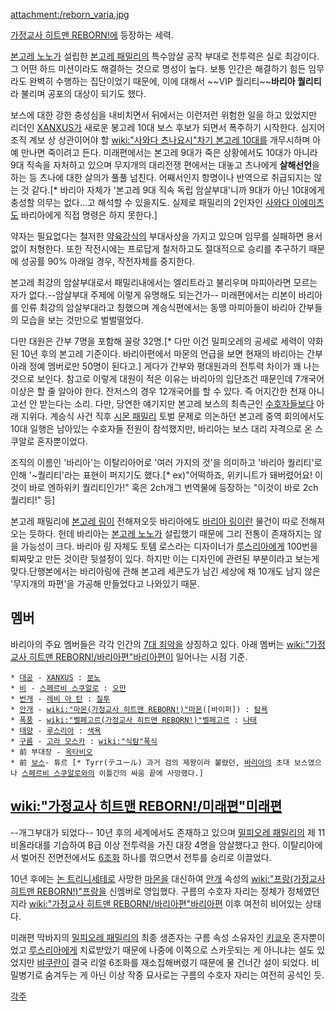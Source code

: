 attachment:/reborn_varia.jpg

[[가정교사 히트맨 REBORN!]]에 등장하는 세력.

[[본고레 노노]]가 설립한 [[본고레 패밀리]]의 특수암살 공작 부대로 전투력은 실로 최강이다. 그 어떤 하드 미션이라도 해결하는 것으로 명성이 높다. 보통 인간은 해결하기 힘든 임무라도 완벽히 수행하는 집단이었기 때문에, 이에 대해서 ~~VIP 퀄리티~~'''바리아 퀄리티'''라 불리며 공포의 대상이 되기도 했다.

보스에 대한 강한 충성심을 내비치면서 뒤에서는 이런저런 위험한 일을 하고 있었지만 리더인 [[XANXUS]]가 새로운 봉고레 10대 보스 후보가 되면서 폭주하기 시작한다. 심지어 조직 계보 상 상관이어야 할 [[wiki:"사와다 츠나요시"차기 본고레 10대]]를 개무시하며 아예 만나면 죽이려고 든다. 미래편에서는 본고레 9대가 죽은 상황에서도 10대가 아니라 9대 직속을 자처하고 있으며 무지개의 대리전쟁 편에서는 대놓고 츠나에게 '''살해선언'''을 하는 등 츠나에 대한 살의가 풀풀 넘친다. 어째서인지 항명이나 반역으로 취급되지는 않는 것 같다.[* 바리아 자체가 '본고레 9대 직속 독립 암살부대'니까 9대가 아닌 10대에게 충성할 의무는 없다…고 해석할 수 있을지도. 실제로 패밀리의 2인자인 [[사와다 이에미츠]]도 바리아에게 직접 명령은 하지 못한다.] 

약자는 필요없다는 철저한 [[약육강식]]의 부대사상을 가지고 있으며 임무를 실패하면 용서없이 처형한다. 또한 작전시에는 프로답게 철저하고도 절대적으로 승리를 추구하기 때문에 성공률 90% 아래일 경우, 작전자체를 중지한다.

본고레 최강의 암살부대로서 패밀리내에서는 엘리트라고 불리우며 마피아라면 모르는 자가 없다.--암살부대 주제에 이렇게 유명해도 되는건가-- 미래편에서는 리본이 바리아를 인류 최강의 암살부대라고 칭했으며 계승식편에서는 동맹 마피아들이 바리아 간부들의 모습을 보는 것만으로 벌벌떨었다. 

다만 대원은 간부 7명을 포함해 꼴랑 32명.[* 다만 이건 밀피오레의 공세로 세력이 약화된 10년 후의 본고레 기준이다. 바리아편에서 마몬의 언급을 보면 현재의 바리아는 간부 아래 정예 멤버로만 50명이 된다고.] 게다가 간부와 평대원과의 전투력 차이가 꽤 나는 것으로 보인다. 참고로 이렇게 대원이 적은 이유는 바리아의 입단조건 때문인데 7개국어 이상은 할 줄 알아야 한다. 잔저스의 경우 12개국어를 할 수 있다. 즉 어지간한 천재 아니고선 안 받는다는 소리. 다만, 당연한 얘기지만 본고레 보스의 최측근인 [[수호자]]들보다 아래 지위다. 계승식 사건 직후 [[시몬 패밀리]] 토벌 문제로 의논하던 본고레 중역 회의에서도 10대 일행은 남아있는 수호자들 전원이 참석했지만, 바리아는 보스 대리 자격으로 온 스쿠알로 혼자뿐이었다.

조직의 이름인 '바리아'는 이탈리아어로 '여러 가지의 것'을 의미하고 '바리아 퀄리티'로 인해 '~퀄리티'라는 표현이 퍼지기도 했다.[* ex)"어떡하죠, 위키니트가 돼버렸어요! 이것이 바로 엔하위키 퀄리티인가!" 혹은 2ch개그 번역물에 등장하는 "이것이 바로 2ch퀄리티!" 등]

본고레 패밀리에 [[본고레 링]]이 전해져오듯 바리아에도 [[바리아 링]]이란 물건이 따로 전해져 오는 듯하다. 헌데 바리아는 [[본고레 노노]]가 설립했기 때문에 그리 전통이 존재하지는 않을 가능성이 크다. 바리아 링 자체도 토템 로스라는 디자이너가 [[루스리아]]에게 100번을 퇴짜맞고 만든 것이란 뒷설정이 있다. 하지만 이는 디자인에 관련된 부분이라고 보는게 맞다.단행본에서는 바리아링에 관해 본고레 세콘도가 남긴 세상에 채 10개도 남지 않은 '무지개의 파편'을 가공해 만들었다고 나와있기 때문.

== 멤버 ==
바리아의 주요 멤버들은 각각 인간의 [[7대 죄악]]을 상징하고 있다. 아래 멤버는 [[wiki:"가정교사 히트맨 REBORN!/바리아편"바리아편]]이 일어나는 시점 기준.

 * [[대공]] - [[XANXUS]] : [[분노]]
 * [[비]] - [[스페르비 스쿠알로]] : [[오만]]
 * [[번개]] - [[레비 아 탄]] : [[질투]]
 * [[안개]] - [[wiki:"마몬(가정교사 히트맨 REBORN!)"마몬]]([바이퍼]) : [[탐욕]] 
 * [[폭풍]] - [[wiki:"벨페고르(가정교사 히트맨 REBORN!)"벨페고르]] : [[나태]]
 * [[태양]] - [[루스리아]] : [[색욕]]
 * [[구름]] - [[고라 모스카]] : [[wiki:"식탐"폭식]]
 * 前 부대장 - [[옥타비오]]
 * 前 [[보스]]- 튜르 [* Tyrr(テユール) 과거 검의 제왕이라 불렸던, [[바리아]]의 초대 보스였으나 [[스페르비 스쿠알로]]와의 이틀간의 싸움 끝에 사망했다.]

== [[wiki:"가정교사 히트맨 REBORN!/미래편"미래편]] ==
--개그부대가 되었다--
10년 후의 세계에서도 존재하고 있으며 [[밀피오레 패밀리]]의 제 11 비올라대를 기습하여 B급 이상 전투력을 가진 대장 4명을 암살했다고 한다. 이탈리아에서 벌어진 전면전에서도 [[6조화]] 하나를 꺾으면서 전투를 승리로 이끌었다.

10년 후에는 [[논 트리니세테]]로 사망한 [[마몬]]을 대신하여 [[안개]] 속성의 [[wiki:"프랑(가정교사 히트맨 REBORN!)"프랑]]을 신멤버로 영입했다. 구름의 수호자 자리는 정체가 정체였던지라 [[wiki:"가정교사 히트맨 REBORN!/바리아편"바리아편]] 이후 여전히 비어있는 상태다.

미래편 막바지의 [[밀피오레 패밀리]]의 최종 생존자는 구름 속성 소유자인 [[키쿄우]] 혼자뿐이었고 [[루스리아]]에게 치료받았기 때문에 나중에 이쪽으로 스카웃되는 게 아니냐는 설도 있었지만 [[뱌쿠란]]이 결국 리얼 6조화를 재소집해버렸기 때문에 물 건너간 설이 되었다. 비밀병기로 숨겨두는 게 아닌 이상 작중 묘사로는 구름의 수호자 자리는 여전히 공석인 듯.

[[각주]]

